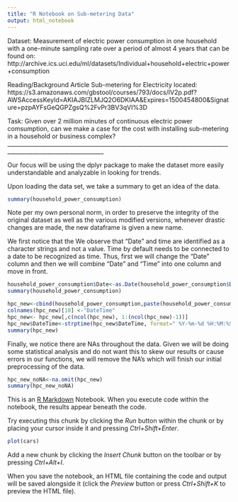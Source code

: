 ---
title: "R Notebook on Sub-metering Data"
output: html_notebook
---
Dataset:
Measurement of electric power consumption in one household with a one-minute sampling rate over a period of almost 4 years that can be found on:
http://archive.ics.uci.edu/ml/datasets/Individual+household+electric+power+consumption

Reading/Background Article Sub-metering for Electricity located:
https://s3.amazonaws.com/gbstool/courses/793/docs/IV2p.pdf?AWSAccessKeyId=AKIAJBIZLMJQ2O6DKIAA&Expires=1500454800&Signature=pzpAYFsGeQGPZgsQ%2FvPr3BV3qVI%3D

Task: 
Given over 2 million minutes of continuous electric power comsumption, can we make a case for the cost with installing sub-metering in a household or business complex?
________________________________________________________________________________________________________________

Our focus will be using the dplyr package to make the dataset more easily understandable and analyzable in looking for trends.

Upon loading the data set, we take a summary to get an idea of the data. 
```{r}
summary(household_power_consumption)

```

Note per my own personal norm, in order to preserve the integrity of the original dataset as well as the various modified versions, whenever drastic changes are made, the new dataframe is given a new name.

We first notice that the We observe that "Date" and time are identified as a character strings and not a value. Time by default needs to be connected to a date to be recognized as time. Thus, first we will change the "Date" column and then we will combine "Date" and "Time" into one column and move in front.

```{r}
household_power_consumption$Date<-as.Date(household_power_consumption$Date, "%d/%m/%Y" )
summary(household_power_consumption)

```
```{r}
hpc_new<-cbind(household_power_consumption,paste(household_power_consumption$Date,household_power_consumption$Time), stringsAsFactors=FALSE)
colnames(hpc_new)[10] <-"DateTime"
hpc_new<- hpc_new[,c(ncol(hpc_new), 1:(ncol(hpc_new)-1))]
hpc_new$DateTime<-strptime(hpc_new$DateTime, format=" %Y-%m-%d %H:%M:%S")
summary(hpc_new)
```

Finally, we notice there are NAs throughout the data. Given we will be doing some statistical analysis and do not want this to skew our results or cause errors in our functions, we will remove the NA's which will finish our initial preprocessing of the data.

```{r}
hpc_new_noNA<-na.omit(hpc_new)
summary(hpc_new_noNA)
```



This is an [R Markdown](http://rmarkdown.rstudio.com) Notebook. When you execute code within the notebook, the results appear beneath the code. 

Try executing this chunk by clicking the *Run* button within the chunk or by placing your cursor inside it and pressing *Ctrl+Shift+Enter*. 

```{r}
plot(cars)
```

Add a new chunk by clicking the *Insert Chunk* button on the toolbar or by pressing *Ctrl+Alt+I*.

When you save the notebook, an HTML file containing the code and output will be saved alongside it (click the *Preview* button or press *Ctrl+Shift+K* to preview the HTML file).
